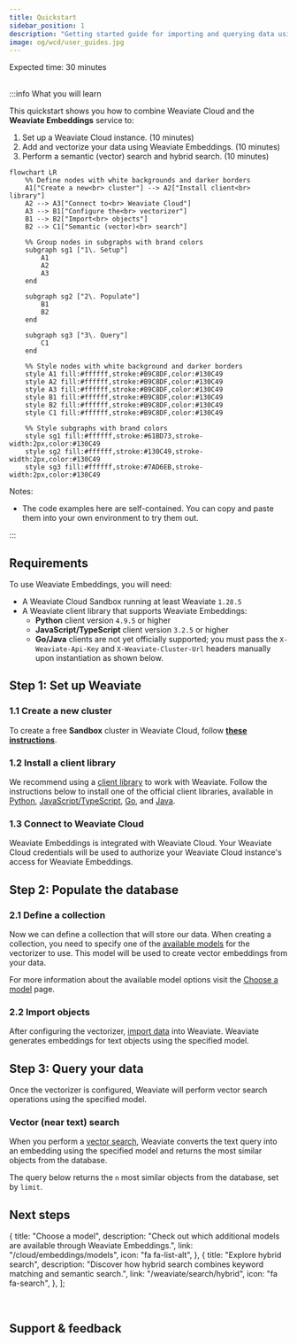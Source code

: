 ```yaml
---
title: Quickstart
sidebar_position: 1
description: "Getting started guide for importing and querying data using the Weaviate Embeddings service."
image: og/wcd/user_guides.jpg
---
```



<span class="badge badge--secondary">Expected time: 30 minutes</span>
<br />
<br />

:::info What you will learn

This quickstart shows you how to combine Weaviate Cloud and the **Weaviate Embeddings** service to:

1. Set up a Weaviate Cloud instance. (10 minutes)
2. Add and vectorize your data using Weaviate Embeddings. (10 minutes)
3. Perform a semantic (vector) search and hybrid search. (10 minutes)

```mermaid
flowchart LR
    %% Define nodes with white backgrounds and darker borders
    A1["Create a new<br> cluster"] --> A2["Install client<br> library"]
    A2 --> A3["Connect to<br> Weaviate Cloud"]
    A3 --> B1["Configure the<br> vectorizer"]
    B1 --> B2["Import<br> objects"]
    B2 --> C1["Semantic (vector)<br> search"]

    %% Group nodes in subgraphs with brand colors
    subgraph sg1 ["1\. Setup"]
        A1
        A2
        A3
    end

    subgraph sg2 ["2\. Populate"]
        B1
        B2
    end

    subgraph sg3 ["3\. Query"]
        C1
    end

    %% Style nodes with white background and darker borders
    style A1 fill:#ffffff,stroke:#B9C8DF,color:#130C49
    style A2 fill:#ffffff,stroke:#B9C8DF,color:#130C49
    style A3 fill:#ffffff,stroke:#B9C8DF,color:#130C49
    style B1 fill:#ffffff,stroke:#B9C8DF,color:#130C49
    style B2 fill:#ffffff,stroke:#B9C8DF,color:#130C49
    style C1 fill:#ffffff,stroke:#B9C8DF,color:#130C49

    %% Style subgraphs with brand colors
    style sg1 fill:#ffffff,stroke:#61BD73,stroke-width:2px,color:#130C49
    style sg2 fill:#ffffff,stroke:#130C49,stroke-width:2px,color:#130C49
    style sg3 fill:#ffffff,stroke:#7AD6EB,stroke-width:2px,color:#130C49
```

Notes:

- The code examples here are self-contained. You can copy and paste them into your own environment to try them out.

:::

## Requirements

To use Weaviate Embeddings, you will need:

<!-- TODO[g-despot]: Update prerequisites with correct client versions -->

- A Weaviate Cloud Sandbox running at least Weaviate `1.28.5`
- A Weaviate client library that supports Weaviate Embeddings:
  - **Python** client version `4.9.5` or higher
  - **JavaScript/TypeScript** client version `3.2.5` or higher
  - **Go/Java** clients are not yet officially supported; you must pass the `X-Weaviate-Api-Key` and `X-Weaviate-Cluster-Url` headers manually upon instantiation as shown below.

## Step 1: Set up Weaviate

### 1.1 Create a new cluster

To create a free **Sandbox** cluster in Weaviate Cloud, follow **[these instructions](/cloud/manage-clusters/create#create-a-cluster)**.


<LatestWeaviateVersion />

### 1.2 Install a client library

We recommend using a [client library](/weaviate/client-libraries) to work with Weaviate. Follow the instructions below to install one of the official client libraries, available in [Python](/weaviate/client-libraries/python), [JavaScript/TypeScript](/weaviate/client-libraries/typescript), [Go](/weaviate/client-libraries/go), and [Java](/weaviate/client-libraries/java).


<CodeClientInstall />

### 1.3 Connect to Weaviate Cloud

Weaviate Embeddings is integrated with Weaviate Cloud. Your Weaviate Cloud credentials will be used to authorize your Weaviate Cloud instance's access for Weaviate Embeddings.

<Tabs groupId="languages">
  <TabItem value="py" label="Python API v4">
    <FilteredTextBlock
      text={PyConnect}
      startMarker="# START WeaviateInstantiation"
      endMarker="# END WeaviateInstantiation"
      language="py"
    />
  </TabItem>
  <TabItem value="js" label="JS/TS API v3">
    <FilteredTextBlock
      text={TSConnect}
      startMarker="// START WeaviateInstantiation"
      endMarker="// END WeaviateInstantiation"
      language="ts"
    />
  </TabItem>
  <TabItem value="go" label="Go">
    <FilteredTextBlock
      text={GoConnect}
      startMarker="// START WeaviateInstantiation"
      endMarker="// END WeaviateInstantiation"
      language="goraw"
    />
  </TabItem>
  <TabItem value="java" label="Java">
    <FilteredTextBlock
      text={JavaConnect}
      startMarker="// START WeaviateInstantiation"
      endMarker="// END WeaviateInstantiation"
      language="javaraw"
    />
  </TabItem>
</Tabs>

## Step 2: Populate the database

### 2.1 Define a collection

Now we can define a collection that will store our data. When creating a collection, you need to specify one of the [available models](/cloud/embeddings/models) for the vectorizer to use. This model will be used to create vector embeddings from your data.

<Tabs groupId="languages">
  <TabItem value="py" label="Python API v4">
    <FilteredTextBlock
      text={PyCode}
      startMarker="# START SnowflakeArcticEmbedLV20"
      endMarker="# END SnowflakeArcticEmbedLV20"
      language="py"
    />
  </TabItem>
  <TabItem value="js" label="JS/TS API v3">
    <FilteredTextBlock
      text={TSCode}
      startMarker="// START SnowflakeArcticEmbedLV20"
      endMarker="// END SnowflakeArcticEmbedLV20"
      language="ts"
    />
  </TabItem>
  <TabItem value="go" label="Go">
    <FilteredTextBlock
      text={GoCode}
      startMarker="// START SnowflakeArcticEmbedLV20"
      endMarker="// END SnowflakeArcticEmbedLV20"
      language="goraw"
    />
  </TabItem>
  <TabItem value="java" label="Java">
    <FilteredTextBlock
      text={JavaCode}
      startMarker="// START SnowflakeArcticEmbedLV20"
      endMarker="// END SnowflakeArcticEmbedLV20"
      language="java"
    />
  </TabItem>
</Tabs>

For more information about the available model options visit the [Choose a model](/cloud/embeddings/models) page.

### 2.2 Import objects

After configuring the vectorizer, [import data](/weaviate/manage-objects/import.mdx) into Weaviate. Weaviate generates embeddings for text objects using the specified model.

<Tabs groupId="languages">
  <TabItem value="py" label="Python API v4">
    <FilteredTextBlock
      text={PyCode}
      startMarker="# START BatchImportExample"
      endMarker="# END BatchImportExample"
      language="py"
    />
  </TabItem>
  <TabItem value="js" label="JS/TS API v3">
    <FilteredTextBlock
      text={TSCode}
      startMarker="// START BatchImportExample"
      endMarker="// END BatchImportExample"
      language="ts"
    />
  </TabItem>
  <TabItem value="go" label="Go">
    <FilteredTextBlock
      text={GoCode}
      startMarker="// START BatchImportExample"
      endMarker="// END BatchImportExample"
      language="goraw"
    />
  </TabItem>
  <TabItem value="java" label="Java">
    <FilteredTextBlock
      text={JavaImportQueries}
      startMarker="// START BatchImportExample"
      endMarker="// END BatchImportExample"
      language="java"
    />
  </TabItem>
</Tabs>

## Step 3: Query your data

Once the vectorizer is configured, Weaviate will perform vector search operations using the specified model.

### Vector (near text) search

When you perform a [vector search](/weaviate/search/similarity.md#search-with-text), Weaviate converts the text query into an embedding using the specified model and returns the most similar objects from the database.

The query below returns the `n` most similar objects from the database, set by `limit`.

<Tabs groupId="languages">
  <TabItem value="py" label="Python API v4">
    <FilteredTextBlock
      text={PyCode}
      startMarker="# START NearTextExample"
      endMarker="# END NearTextExample"
      language="py"
    />
  </TabItem>
  <TabItem value="js" label="JS/TS API v3">
    <FilteredTextBlock
      text={TSCode}
      startMarker="// START NearTextExample"
      endMarker="// END NearTextExample"
      language="ts"
    />
  </TabItem>
  <TabItem value="go" label="Go">
    <FilteredTextBlock
      text={GoCode}
      startMarker="// START NearTextExample"
      endMarker="// END NearTextExample"
      language="goraw"
    />
  </TabItem>
  <TabItem value="java" label="Java">
    <FilteredTextBlock
      text={JavaImportQueries}
      startMarker="// START NearTextExample"
      endMarker="// END NearTextExample"
      language="java"
    />
  </TabItem>
</Tabs>

## Next steps


  {
    title: "Choose a model",
    description:
      "Check out which additional models are available through Weaviate Embeddings.",
    link: "/cloud/embeddings/models",
    icon: "fa fa-list-alt",
  },
  {
    title: "Explore hybrid search",
    description:
      "Discover how hybrid search combines keyword matching and semantic search.",
    link: "/weaviate/search/hybrid",
    icon: "fa fa-search",
  },
];

<CardsSection items={nextStepsData} />
<br />

## Support & feedback


<SupportAndTrouble />
